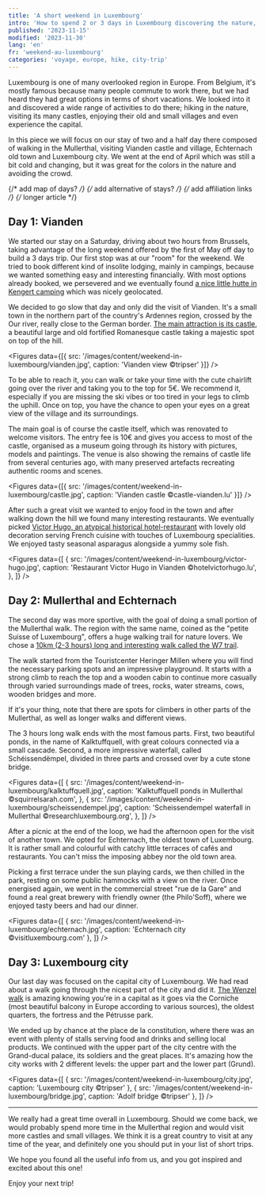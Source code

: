 ```yaml
---
title: 'A short weekend in Luxembourg'
intro: 'How to spend 2 or 3 days in Luxembourg discovering the nature, the castles and the city?'
published: '2023-11-15'
modified: '2023-11-30'
lang: 'en'
fr: 'weekend-au-luxembourg'
categories: 'voyage, europe, hike, city-trip'
---
```



Luxembourg is one of many overlooked region in Europe. From Belgium, it's mostly famous because many people commute to work there, but we had heard they had great options in terms of short vacations. We looked into it and discovered a wide range of activities to do there; hiking in the nature, visiting its many castles, enjoying their old and small villages and even experience the capital.

In this piece we will focus on our stay of two and a half day there composed of walking in the Mullerthal, visiting Vianden castle and village, Echternach old town and Luxembourg city. We went at the end of April which was still a bit cold and changing, but it was great for the colors in the nature and avoiding the crowd.

{/* add map of days? */}
{/* add alternative of stays? */}
{/* add affiliation links */}
{/* longer article */}

## Day 1: Vianden

We started our stay on a Saturday, driving about two hours from Brussels, taking advantage of the long weekend offered by the first of May off day to build a 3 days trip. Our first stop was at our "room" for the weekend. We tried to book different kind of insolite lodging, mainly in campings, because we wanted something easy and interesting financially. With most options already booked, we persevered and we eventually found <a href="https://kengert.lu/en/for-rent/#quartier-huetten" target="_blank">a nice little hutte in Kengert camping</a> which was nicely geolocated.

We decided to go slow that day and only did the visit of Vianden. It's a small town in the northern part of the country's Ardennes region, crossed by the Our river, really close to the German border. <a href="https://castle-vianden.lu/gb/" target="_blank">The main attraction is its castle</a>, a beautiful large and old fortified Romanesque castle taking a majestic spot on top of the hill.

<Figures data={[{ src: '/images/content/weekend-in-luxembourg/vianden.jpg', caption: 'Vianden view ©tripser' }]} />

To be able to reach it, you can walk or take your time with the cute chairlift going over the river and taking you to the top for 5€. We recommend it, especially if you are missing the ski vibes or too tired in your legs to climb the uphill. Once on top, you have the chance to open your eyes on a great view of the village and its surroundings.

The main goal is of course the castle itself, which was renovated to welcome visitors. The entry fee is 10€ and gives you access to most of the castle, organised as a museum going through its history with pictures, models and paintings. The venue is also showing the remains of castle life from several centuries ago, with many preserved artefacts recreating authentic rooms and scenes.

<Figures
  data={[{ src: '/images/content/weekend-in-luxembourg/castle.jpg', caption: 'Vianden castle ©castle-vianden.lu' }]}
/>

After such a great visit we wanted to enjoy food in the town and after walking down the hill we found many interesting restaurants. We eventually picked <a href="https://www.hotelvictorhugo.lu/our-restaurant/" target="_blank">Victor Hugo, an atypical historical hotel-restaurant</a> with lovely old decoration serving French cuisine with touches of Luxembourg specialities. We enjoyed tasty seasonal asparagus alongside a yummy sole fish.

<Figures
  data={[
    {
      src: '/images/content/weekend-in-luxembourg/victor-hugo.jpg',
      caption: 'Restaurant Victor Hugo in Vianden ©hotelvictorhugo.lu',
    },
  ]}
/>

## Day 2: Mullerthal and Echternach

The second day was more sportive, with the goal of doing a small portion of the Mullerthal walk. The region with the same name, coined as the "petite Suisse of Luxembourg", offers a huge walking trail for nature lovers. We chose a <a href="https://www.mullerthal.lu/en/fiche/walking/local-hiking-trail-w7" target="_blank">10km (2-3 hours) long and interesting walk called the W7 trail</a>.

The walk started from the Touristcenter Heringer Millen where you will find the necessary parking spots and an impressive playground. It starts with a strong climb to reach the top and a wooden cabin to continue more casually through varied surroundings made of trees, rocks, water streams, cows, wooden bridges and more.

If it's your thing, note that there are spots for climbers in other parts of the Mullerthal, as well as longer walks and different views.

The 3 hours long walk ends with the most famous parts. First, two beautiful ponds, in the name of Kalktuffquell, with great colours connected via a small cascade. Second, a more impressive waterfall, called Schéissendëmpel, divided in three parts and crossed over by a cute stone bridge.

<Figures
  data={[
    {
      src: '/images/content/weekend-in-luxembourg/kalktuffquell.jpg',
      caption: 'Kalktuffquell ponds in Mullerthal ©squirrelsarah.com',
    },
    {
      src: '/images/content/weekend-in-luxembourg/scheissendempel.jpg',
      caption: 'Scheissendempel waterfall in Mullerthal ©researchluxembourg.org',
    },
  ]}
/>

After a picnic at the end of the loop, we had the afternoon open for the visit of another town. We opted for Echternach, the oldest town of Luxembourg. It is rather small and colourful with catchy little terraces of cafés and restaurants. You can't miss the imposing abbey nor the old town area.

Picking a first terrace under the sun playing cards, we then chilled in the park, resting on some public hammocks with a view on the river. Once energised again, we went in the commercial street "rue de la Gare" and found a real great brewery with friendly owner (the Philo'Soff), where we enjoyed tasty beers and had our dinner.

<Figures
  data={[
    { src: '/images/content/weekend-in-luxembourg/echternach.jpg', caption: 'Echternach city ©visitluxembourg.com' },
  ]}
/>

## Day 3: Luxembourg city

Our last day was focused on the capital city of Luxembourg. We had read about a walk going through the nicest part of the city and did it. <a href="https://www.visitluxembourg.com/tour/wenzel-circular-walk-1000-years-of-history-in-180-minutes" target="_blank">The Wenzel walk</a> is amazing knowing you're in a capital as it goes via the Corniche (most beautiful balcony in Europe according to various sources), the oldest quarters, the fortress and the Pétrusse park.

We ended up by chance at the place de la constitution, where there was an event with plenty of stalls serving food and drinks and selling local products. We continued with the upper part of the city centre with the Grand-ducal palace, its soldiers and the great places. It's amazing how the city works with 2 different levels: the upper part and the lower part (Grund).

<Figures
  data={[
    { src: '/images/content/weekend-in-luxembourg/city.jpg', caption: 'Luxembourg city ©tripser' },
    { src: '/images/content/weekend-in-luxembourg/bridge.jpg', caption: 'Adolf bridge ©tripser' },
  ]}
/>

<hr />

We really had a great time overall in Luxembourg. Should we come back, we would probably spend more time in the Mullerthal region and would visit more castles and small villages. We think it is a great country to visit at any time of the year, and definitely one you should put in your list of short trips.

We hope you found all the useful info from us, and you got inspired and excited about this one!

Enjoy your next trip!

